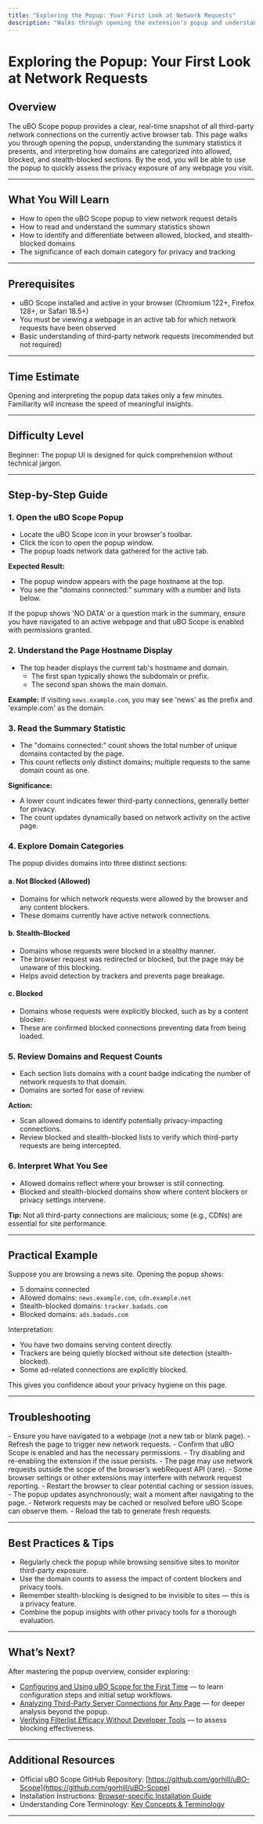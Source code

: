 ```yaml
---
title: "Exploring the Popup: Your First Look at Network Requests"
description: "Walks through opening the extension's popup and understanding its summary statistics and domain categorization. Users will learn to identify allowed, blocked, and stealth-blocked domains and what these mean for privacy and tracking."
---
```


# Exploring the Popup: Your First Look at Network Requests

## Overview

The uBO Scope popup provides a clear, real-time snapshot of all third-party network connections on the currently active browser tab. This page walks you through opening the popup, understanding the summary statistics it presents, and interpreting how domains are categorized into allowed, blocked, and stealth-blocked sections. By the end, you will be able to use the popup to quickly assess the privacy exposure of any webpage you visit.

---

## What You Will Learn

- How to open the uBO Scope popup to view network request details
- How to read and understand the summary statistics shown
- How to identify and differentiate between allowed, blocked, and stealth-blocked domains
- The significance of each domain category for privacy and tracking

---

## Prerequisites

- uBO Scope installed and active in your browser (Chromium 122+, Firefox 128+, or Safari 18.5+)
- You must be viewing a webpage in an active tab for which network requests have been observed
- Basic understanding of third-party network requests (recommended but not required)

---

## Time Estimate

Opening and interpreting the popup data takes only a few minutes. Familiarity will increase the speed of meaningful insights.

---

## Difficulty Level

Beginner: The popup UI is designed for quick comprehension without technical jargon.

---

## Step-by-Step Guide

### 1. Open the uBO Scope Popup

- Locate the uBO Scope icon in your browser's toolbar.
- Click the icon to open the popup window.
- The popup loads network data gathered for the active tab.

**Expected Result:**
- The popup window appears with the page hostname at the top.
- You see the "domains connected:" summary with a number and lists below.

<Tip>
If the popup shows 'NO DATA' or a question mark in the summary, ensure you have navigated to an active webpage and that uBO Scope is enabled with permissions granted.
</Tip>

### 2. Understand the Page Hostname Display

- The top header displays the current tab's hostname and domain.
  - The first span typically shows the subdomain or prefix.
  - The second span shows the main domain.

**Example:**
If visiting `news.example.com`, you may see 'news' as the prefix and 'example.com' as the domain.

### 3. Read the Summary Statistic

- The "domains connected:" count shows the total number of unique domains contacted by the page.
- This count reflects only distinct domains; multiple requests to the same domain count as one.

**Significance:**
- A lower count indicates fewer third-party connections, generally better for privacy.
- The count updates dynamically based on network activity on the active page.

### 4. Explore Domain Categories

The popup divides domains into three distinct sections:

#### a. Not Blocked (Allowed)

- Domains for which network requests were allowed by the browser and any content blockers.
- These domains currently have active network connections.

#### b. Stealth-Blocked

- Domains whose requests were blocked in a stealthy manner.
- The browser request was redirected or blocked, but the page may be unaware of this blocking.
- Helps avoid detection by trackers and prevents page breakage.

#### c. Blocked

- Domains whose requests were explicitly blocked, such as by a content blocker.
- These are confirmed blocked connections preventing data from being loaded.

### 5. Review Domains and Request Counts

- Each section lists domains with a count badge indicating the number of network requests to that domain.
- Domains are sorted for ease of review.

**Action:**
- Scan allowed domains to identify potentially privacy-impacting connections.
- Review blocked and stealth-blocked lists to verify which third-party requests are being intercepted.

### 6. Interpret What You See

- Allowed domains reflect where your browser is still connecting.
- Blocked and stealth-blocked domains show where content blockers or privacy settings intervene.

**Tip:**
Not all third-party connections are malicious; some (e.g., CDNs) are essential for site performance.

---

## Practical Example

Suppose you are browsing a news site. Opening the popup shows:

- 5 domains connected
- Allowed domains: `news.example.com`, `cdn.example.net`
- Stealth-blocked domains: `tracker.badads.com`
- Blocked domains: `ads.badads.com`

Interpretation:

- You have two domains serving content directly.
- Trackers are being quietly blocked without site detection (stealth-blocked).
- Some ad-related connections are explicitly blocked.

This gives you confidence about your privacy hygiene on this page.

---

## Troubleshooting

<AccordionGroup title="Common Issues and Solutions">
<Accordion title="Popup Shows No Data or Summary is '?'">
- Ensure you have navigated to a webpage (not a new tab or blank page).
- Refresh the page to trigger new network requests.
- Confirm that uBO Scope is enabled and has the necessary permissions.
- Try disabling and re-enabling the extension if the issue persists.
</Accordion>

<Accordion title="Domain Lists Are Empty Despite Activity">
- The page may use network requests outside the scope of the browser’s webRequest API (rare).
- Some browser settings or other extensions may interfere with network request reporting.
- Restart the browser to clear potential caching or session issues.
</Accordion>

<Accordion title="Counts Seem Inconsistent or Delayed">
- The popup updates asynchronously; wait a moment after navigating to the page.
- Network requests may be cached or resolved before uBO Scope can observe them.
- Reload the tab to generate fresh requests.
</Accordion>
</AccordionGroup>

---

## Best Practices & Tips

- Regularly check the popup while browsing sensitive sites to monitor third-party exposure.
- Use the domain counts to assess the impact of content blockers and privacy tools.
- Remember stealth-blocking is designed to be invisible to sites — this is a privacy feature.
- Combine the popup insights with other privacy tools for a thorough evaluation.

---

## What’s Next?

After mastering the popup overview, consider exploring:

- [Configuring and Using uBO Scope for the First Time](https://your-product-docs/guides/getting-started/first-run-validation/configure-first-use) — to learn configuration steps and initial setup workflows.
- [Analyzing Third-Party Server Connections for Any Page](https://your-product-docs/guides/core-workflows/analyzing-third-party-connections) — for deeper analysis beyond the popup.
- [Verifying Filterlist Efficacy Without Developer Tools](https://your-product-docs/guides/core-workflows/filterlist-verification-workflow) — to assess blocking effectiveness.

---

## Additional Resources

- Official uBO Scope GitHub Repository: [https://github.com/gorhill/uBO-Scope](https://github.com/gorhill/uBO-Scope)
- Installation Instructions: [Browser-specific Installation Guide](https://your-product-docs/guides/getting-started/installation-browser-setup)
- Understanding Core Terminology: [Key Concepts & Terminology](https://your-product-docs/overview/architecture-concepts/core-terms-concepts)

---